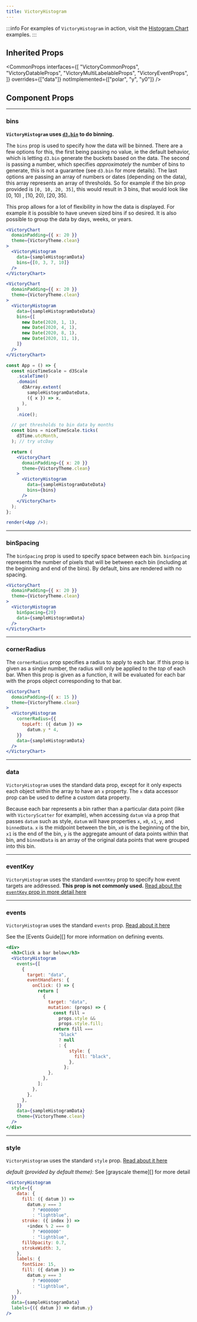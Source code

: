 ```yaml
---
title: VictoryHistogram
---
```


:::info
For examples of `VictoryHistogram` in action, visit the [Histogram Chart](/docs/charts/histogram) examples.
:::

## Inherited Props

<CommonProps
  interfaces={[
    "VictoryCommonProps",
    "VictoryDatableProps",
    "VictoryMultiLabelableProps",
    "VictoryEventProps",
  ]}
  overrides={["data"]}
  notImplemented={["polar", "y", "y0"]}
/>

## Component Props

---

### bins

<Badges>
  <TypeBadge value="number | number[] | Date[]" />
</Badges>

**`VictoryHistogram` uses [`d3.bin`](https://observablehq.com/@d3/d3-bin) to do binning.**

The `bins` prop is used to specify how the data will be binned. There are a few options for this, the first being passing no value, ie the default behavior, which is letting `d3.bin` generate the buckets based on the data. The second is passing a number, which specifies _approximately_ the number of bins to generate, this is not a guarantee (see `d3.bin` for more details). The last options are passing an array of numbers or dates (depending on the data), this array represents an array of thresholds. So for example if the bin prop provided is `[0, 10, 20, 35]`, this would result in 3 bins, that would look like [0, 10) , [10, 20), \[20, 35\].

This prop allows for a lot of flexibility in how the data is displayed. For example it is possible to have uneven sized bins if so desired. It is also possible to group the data by days, weeks, or years.

```jsx live
<VictoryChart
  domainPadding={{ x: 20 }}
  theme={VictoryTheme.clean}
>
  <VictoryHistogram
    data={sampleHistogramData}
    bins={[0, 3, 7, 10]}
  />
</VictoryChart>
```

```jsx live
<VictoryChart
  domainPadding={{ x: 20 }}
  theme={VictoryTheme.clean}
>
  <VictoryHistogram
    data={sampleHistogramDateData}
    bins={[
      new Date(2020, 1, 1),
      new Date(2020, 4, 1),
      new Date(2020, 8, 1),
      new Date(2020, 11, 1),
    ]}
  />
</VictoryChart>
```

```jsx live noInline
const App = () => {
  const niceTimeScale = d3Scale
    .scaleTime()
    .domain(
      d3Array.extent(
        sampleHistogramDateData,
        ({ x }) => x,
      ),
    )
    .nice();

  // get thresholds to bin data by months
  const bins = niceTimeScale.ticks(
    d3Time.utcMonth,
  ); // try utcDay

  return (
    <VictoryChart
      domainPadding={{ x: 20 }}
      theme={VictoryTheme.clean}
    >
      <VictoryHistogram
        data={sampleHistogramDateData}
        bins={bins}
      />
    </VictoryChart>
  );
};

render(<App />);
```

---

### binSpacing

<Badges>
  <TypeBadge value="number" />
</Badges>

The `binSpacing` prop is used to specify space between each bin. `binSpacing` represents the number of pixels that will be between each bin (including at the beginning and end of the bins). By default, bins are rendered with no spacing.

```jsx live
<VictoryChart
  domainPadding={{ x: 20 }}
  theme={VictoryTheme.clean}
>
  <VictoryHistogram
    binSpacing={20}
    data={sampleHistogramData}
  />
</VictoryChart>
```

---

### cornerRadius

<Badges>
  <TypeBadge value="Function | number | { top, bottom, topLeft, topRight, bottomLeft, bottomRight }" />
</Badges>

The `cornerRadius` prop specifies a radius to apply to each bar. If this prop is given as a single number, the radius will only be applied to the _top_ of each bar. When this prop is given as a function, it will be evaluated for each bar with the props object corresponding to that bar.

```jsx live
<VictoryChart
  domainPadding={{ x: 15 }}
  theme={VictoryTheme.clean}
>
  <VictoryHistogram
    cornerRadius={{
      topLeft: ({ datum }) =>
        datum.y * 4,
    }}
    data={sampleHistogramData}
  />
</VictoryChart>
```

---

### data

<Badges>
  <TypeBadge value="any[]" />
</Badges>

`VictoryHistogram` uses the standard data prop, except for it only expects each object within the array to have an `x` property. The `x` data accessor prop can be used to define a custom data property.

Because each bar represents a bin rather than a particular data point (like with `VictoryScatter` for example), when accessing `datum` via a prop that passes `datum` such as style, `datum` will have properties `x`, `x0`, `x1`, `y`, and `binnedData`. `x` is the midpoint between the bin, `x0` is the beginning of the bin, `x1` is the end of the bin, `y` is the aggregate amount of data points within that bin, and `binnedData` is an array of the original data points that were grouped into this bin.

---

### eventKey

<Badges>
  <TypeBadge value="string | integer | string[] | Function" />
</Badges>

`VictoryHistogram` uses the standard `eventKey` prop to specify how event targets are addressed. **This prop is not commonly used.** [Read about the `eventKey` prop in more detail here](/docs/guides/events)

---

### events

<Badges>
  <TypeBadge value="object[]" />
</Badges>

`VictoryHistogram` uses the standard `events` prop. [Read about it here](/docs/guides/events)

See the [Events Guide][] for more information on defining events.

```jsx live
<div>
  <h3>Click a bar below</h3>
  <VictoryHistogram
    events={[
      {
        target: "data",
        eventHandlers: {
          onClick: () => {
            return [
              {
                target: "data",
                mutation: (props) => {
                  const fill =
                    props.style &&
                    props.style.fill;
                  return fill ===
                    "black"
                    ? null
                    : {
                        style: {
                          fill: "black",
                        },
                      };
                },
              },
            ];
          },
        },
      },
    ]}
    data={sampleHistogramData}
    theme={VictoryTheme.clean}
  />
</div>
```

---

### style

<Badges>
  <TypeBadge value="{ parent: object, data: object, labels: object }" />
</Badges>

`VictoryHistogram` uses the standard `style` prop. [Read about it here](/docs/guides/themes)

_default (provided by default theme):_ See [grayscale theme][] for more detail

```jsx live
<VictoryHistogram
  style={{
    data: {
      fill: ({ datum }) =>
        datum.y === 3
          ? "#000000"
          : "lightblue",
      stroke: ({ index }) =>
        +index % 2 === 0
          ? "#000000"
          : "lightblue",
      fillOpacity: 0.7,
      strokeWidth: 3,
    },
    labels: {
      fontSize: 15,
      fill: ({ datum }) =>
        datum.y === 3
          ? "#000000"
          : "lightblue",
    },
  }}
  data={sampleHistogramData}
  labels={({ datum }) => datum.y}
/>
```
